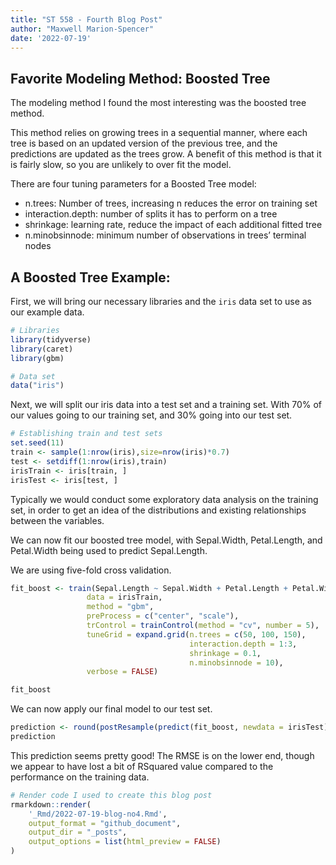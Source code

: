 ```yaml
---
title: "ST 558 - Fourth Blog Post"
author: "Maxwell Marion-Spencer"
date: '2022-07-19'
---
```


## Favorite Modeling Method: Boosted Tree

The modeling method I found the most interesting was the boosted tree method. 

This method relies on growing trees in a sequential manner, where each tree is based on an updated version of the previous tree, and the predictions are updated as the trees grow. A benefit of this method is that it is fairly slow, so you are unlikely to over fit the model.

There are four tuning parameters for a Boosted Tree model:

- n.trees: Number of trees, increasing n reduces the error on training set
- interaction.depth: number of splits it has to perform on a tree
- shrinkage: learning rate, reduce the impact of each additional fitted tree
- n.minobsinnode: minimum number of observations in trees’ terminal nodes


## A Boosted Tree Example:

First, we will bring our necessary libraries and the `iris` data set to use as our example data.

```r
# Libraries
library(tidyverse)
library(caret)
library(gbm)

# Data set
data("iris")
```


Next, we will split our iris data into a test set and a training set. With 70% of our values going to our training set, and 30% going into our test set. 

```r
# Establishing train and test sets
set.seed(11)
train <- sample(1:nrow(iris),size=nrow(iris)*0.7)
test <- setdiff(1:nrow(iris),train)
irisTrain <- iris[train, ]
irisTest <- iris[test, ]
```


Typically we would conduct some exploratory data analysis on the training set, in order to get an idea of the distributions and existing relationships between the variables.

We can now fit our boosted tree model, with Sepal.Width, Petal.Length, and Petal.Width being used to predict Sepal.Length.

We are using five-fold cross validation.

```r
fit_boost <- train(Sepal.Length ~ Sepal.Width + Petal.Length + Petal.Width,
                 data = irisTrain,
                 method = "gbm",
                 preProcess = c("center", "scale"),
                 trControl = trainControl(method = "cv", number = 5),
                 tuneGrid = expand.grid(n.trees = c(50, 100, 150),
                                        interaction.depth = 1:3, 
                                        shrinkage = 0.1, 
                                        n.minobsinnode = 10),
                 verbose = FALSE)

fit_boost
```


We can now apply our final model to our test set.

```r
prediction <- round(postResample(predict(fit_boost, newdata = irisTest), obs = irisTest$Sepal.Length),4)
prediction
```

This prediction seems pretty good! The RMSE is on the lower end, though we appear to have lost a bit of RSquared value compared to the performance on the training data. 


```r
# Render code I used to create this blog post
rmarkdown::render(
    '_Rmd/2022-07-19-blog-no4.Rmd', 
    output_format = "github_document",
    output_dir = "_posts",
    output_options = list(html_preview = FALSE)
)
```
